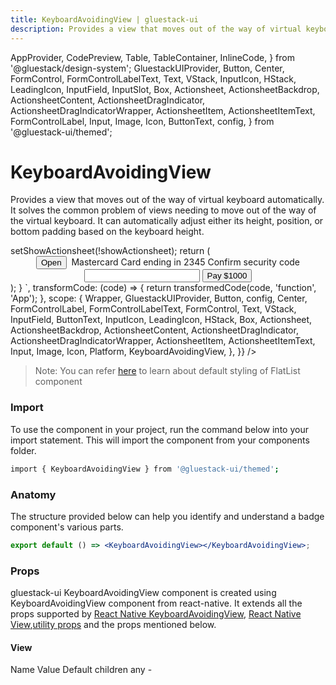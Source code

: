 ```yaml
---
title: KeyboardAvoidingView | gluestack-ui
description: Provides a view that moves out of the way of virtual keyboard automatically. It solves the common problem of views needing to move out of the way of the virtual keyboard
---
```


  AppProvider,
  CodePreview,
  Table,
  TableContainer,
  InlineCode,
} from '@gluestack/design-system';
  GluestackUIProvider,
  Button,
  Center,
  FormControl,
  FormControlLabelText,
  Text,
  VStack,
  InputIcon,
  HStack,
  LeadingIcon,
  InputField,
  InputSlot,
  Box,
  Actionsheet,
  ActionsheetBackdrop,
  ActionsheetContent,
  ActionsheetDragIndicator,
  ActionsheetDragIndicatorWrapper,
  ActionsheetItem,
  ActionsheetItemText,
  FormControlLabel,
  Input,
  Image,
  Icon,
  ButtonText,
  config,
} from '@gluestack-ui/themed';

<Meta title="React Native Components/KeyboardAvoidingView" />

# KeyboardAvoidingView

Provides a view that moves out of the way of virtual keyboard automatically. It solves the common problem of views needing to move out of the way of the virtual keyboard. It can automatically adjust either its height, position, or bottom padding based on the keyboard height.

<AppProvider>
  <CodePreview
    showComponentRenderer={true}
    showArgsController={false}
    metaData={{
      code: `
       function App() {
    const [showActionsheet, setShowActionsheet] = React.useState(false);
    const handleClose = () => setShowActionsheet(!showActionsheet);
    return (
    <KeyboardAvoidingView
    behavior={Platform.OS === 'ios' ? 'height' : 'height'}
    style={{ flex: 1,zIndex:999 }}>
    <Center h="100%" zIndex={999}>
    <Button onPress={handleClose}>
    <Button.Text>Open</Button.Text>
    </Button>
    <Actionsheet
          isOpen={showActionsheet}
          onClose={handleClose} zIndex={999}
        >
          <ActionsheetBackdrop />
          <ActionsheetContent maxHeight="75%" zIndex={999}>
            <ActionsheetDragIndicatorWrapper>
              <ActionsheetDragIndicator />
            </ActionsheetDragIndicatorWrapper>
            <VStack w="$full" p={20}>
              <HStack justifyContent="center" alignItems="center" space="md">
                <Box
                  w={50}
                  h="$full"
                  px="$2"
                  borderWidth={1}
                  borderStyle="solid"
                  borderColor="$borderLight300"
                  rounded="$sm"
                >
                  <Image
                    source={{ uri: 'https://i.imgur.com/UwTLr26.png' }}
                    flex={1}
                    resizeMode="contain"
                  />
                </Box>
                <VStack flex={1}>
                  <Text fontWeight="$bold">Mastercard</Text>
                  <Text>Card ending in 2345</Text>
                </VStack>
              </HStack>
              <FormControl mt={36}>
                <FormControlLabel>
                  <FormControlLabelText>
                    Confirm security code
                  </FormControlLabelText>
                </FormControlLabel>
                <Input w="$full">
                  <InputSlot>
                   <InputIcon as={LeadingIcon} ml="$2" />
                  </InputSlot>
                  <InputField placeholder="CVC/CVV" />
                </Input>
                <Button onPress={handleClose} mt={20}>
                  <ButtonText>Pay $1000</ButtonText>
                </Button>
              </FormControl>
            </VStack>
          </ActionsheetContent>
        </Actionsheet>
    </Center>
    </KeyboardAvoidingView>
    );
}
`,
      transformCode: (code) => {
        return transformedCode(code, 'function', 'App');
      },
      scope: {
        Wrapper,
        GluestackUIProvider,
        Button,
        config,
        Center,
        FormControlLabel,
        FormControlLabelText,
        FormControl,
        Text,
        VStack,
        InputField,
        ButtonText,
        InputIcon,
        LeadingIcon,
        HStack,
        Box,
        Actionsheet,
        ActionsheetBackdrop,
        ActionsheetContent,
        ActionsheetDragIndicator,
        ActionsheetDragIndicatorWrapper,
        ActionsheetItem,
        ActionsheetItemText,
        Input,
        Image,
        Icon,
        Platform,
        KeyboardAvoidingView,
      },
    }}
  />
</AppProvider>

<br />

> Note: You can refer [here](https://github.com/gluestack/gluestack-ui/tree/main/packages/themed/src/components/KeyboaardAvoidingView/styled-components) to learn about default styling of FlatList component

### Import

To use the component in your project, run the command below into your import statement. This will import the component from your components folder.

```bash
import { KeyboardAvoidingView } from '@gluestack-ui/themed';
```

### Anatomy

The structure provided below can help you identify and understand a badge component's various parts.

```jsx
export default () => <KeyboardAvoidingView></KeyboardAvoidingView>;
```

### Props

gluestack-ui KeyboardAvoidingView component is created using KeyboardAvoidingView component from react-native. It extends all the props supported by [React Native KeyboardAvoidingView](https://reactnative.dev/docs/keyboardAvoidingView#props), [React Native View](https://reactnative.dev/docs/view#props),[utility props](https://ui.gluestack.io/docs/styling/utility-and-sx-props) and the props mentioned below.

#### View

<AppProvider>
  <TableContainer>
    <Table>
      <Table.THead>
        <Table.TR>
          <Table.TH>
            <Table.TText>Name</Table.TText>
          </Table.TH>
          <Table.TH>
            <Table.TText>Value</Table.TText>
          </Table.TH>
          <Table.TH>
            <Table.TText>Default</Table.TText>
          </Table.TH>
        </Table.TR>
      </Table.THead>
      <Table.TBody>
        <Table.TR>
          <Table.TD>
            <Table.TText>
              <InlineCode>children</InlineCode>
            </Table.TText>
          </Table.TD>
          <Table.TD>
            <Table.TText>any</Table.TText>
          </Table.TD>
          <Table.TD>
            <Table.TText>-</Table.TText>
          </Table.TD>
        </Table.TR>
      </Table.TBody>
    </Table>
  </TableContainer>
</AppProvider>
